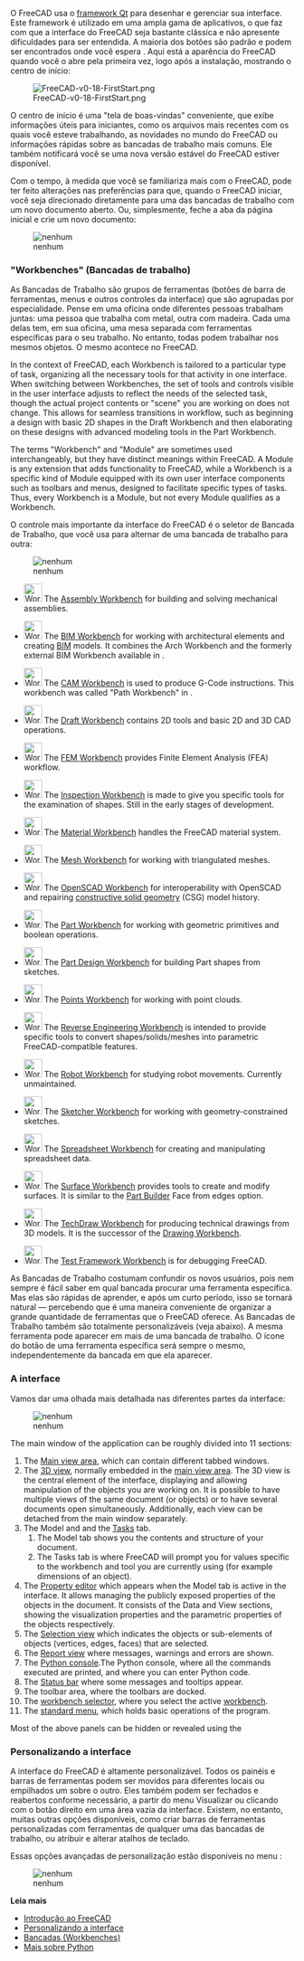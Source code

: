 <languages/>

{{Docnav
|[[Manual:Installing/pt-br|Manual:Instalação]]
|[[Manual:Navigating_in_the_3D_view/pt-br|Manual:Navegação na visualização 3D]]
|[[Manual:Introduction/pt-br|Início do Manual]]
|IconC=Crystal_Clear_manual.png
}}

{{Manual:TOC}}

<div class="mw-translate-fuzzy">
O FreeCAD usa o [https://pt.wikipedia.org/wiki/Qt_(software) framework Qt] para desenhar e gerenciar sua interface. Este framework é utilizado em uma ampla gama de aplicativos, o que faz com que a interface do FreeCAD seja bastante clássica e não apresente dificuldades para ser entendida. A maioria dos botões são padrão e podem ser encontrados onde você espera {{MenuCommand|Arquivo → Abrir, Editar → Colar, etc}}. Aqui está a aparência do FreeCAD quando você o abre pela primeira vez, logo após a instalação, mostrando o centro de início:
</div>

<div class="mw-translate-fuzzy">
[[Image:FreeCAD-v0-18-FirstStart.png|none]]
</div>

<div class="mw-translate-fuzzy">
O centro de início é uma "tela de boas-vindas" conveniente, que exibe informações úteis para iniciantes, como os arquivos mais recentes com os quais você esteve trabalhando, as novidades no mundo do FreeCAD ou informações rápidas sobre as bancadas de trabalho mais comuns. Ele também notificará você se uma nova versão estável do FreeCAD estiver disponível.
</div>

<div class="mw-translate-fuzzy">
Com o tempo, à medida que você se familiariza mais com o FreeCAD, pode ter feito alterações nas preferências para que, quando o FreeCAD iniciar, você seja direcionado diretamente para uma das bancadas de trabalho com um novo documento aberto. Ou, simplesmente, feche a aba da página inicial e crie um novo documento:
</div>

<div class="mw-translate-fuzzy">
[[Image:FreeCAD-v0-18-NewProject.png|nenhum]]
</div>

<span id="Workbenches"></span>
==="Workbenches" (Bancadas de trabalho)===

<div class="mw-translate-fuzzy">
As Bancadas de Trabalho são grupos de ferramentas (botões de barra de ferramentas, menus e outros controles da interface) que são agrupadas por especialidade. Pense em uma oficina onde diferentes pessoas trabalham juntas: uma pessoa que trabalha com metal, outra com madeira. Cada uma delas tem, em sua oficina, uma mesa separada com ferramentas específicas para o seu trabalho. No entanto, todas podem trabalhar nos mesmos objetos. O mesmo acontece no FreeCAD.
</div>

In the context of FreeCAD, each Workbench is tailored to a particular type of task, organizing all the necessary tools for that activity in one interface. When switching between Workbenches, the set of tools and controls visible in the user interface adjusts to reflect the needs of the selected task, though the actual project contents or "scene" you are working on does not change. This allows for seamless transitions in workflow, such as beginning a design with basic 2D shapes in the Draft Workbench and then elaborating on these designs with advanced modeling tools in the Part Workbench.

The terms "Workbench" and "Module" are sometimes used interchangeably, but they have distinct meanings within FreeCAD. A Module is any extension that adds functionality to FreeCAD, while a Workbench is a specific kind of Module equipped with its own user interface components such as toolbars and menus, designed to facilitate specific types of tasks. Thus, every Workbench is a Module, but not every Module qualifies as a Workbench.

O controle mais importante da interface do FreeCAD é o seletor de Bancada de Trabalho, que você usa para alternar de uma bancada de trabalho para outra:

<div class="mw-translate-fuzzy">
[[Image:FreeCAD-v0-18-WorkbenchMenu.png|nenhum]]
</div>

<!--Please keep this list consistent with Workbenches, Online_Help_Toc and User_hub-->
* [[Image:Workbench_Assembly.svg|32px]] The [[Assembly_Workbench|Assembly Workbench]] for building and solving mechanical assemblies. {{Version|1.0}}

* [[Image:Workbench_BIM.svg|32px]] The [[BIM_Workbench|BIM Workbench]] for working with architectural elements and creating [https://en.wikipedia.org/wiki/Building_information_modeling BIM] models. It combines the Arch Workbench and the formerly external BIM Workbench available in {{VersionMinus|0.21}}.

* [[Image:Workbench_CAM.svg|32px]] The [[CAM_Workbench|CAM Workbench]] is used to produce G-Code instructions. This workbench was called "Path Workbench" in {{VersionMinus|0.21}}.

* [[Image:Workbench_Draft.svg|32px]] The [[Draft_Workbench|Draft Workbench]] contains 2D tools and basic 2D and 3D CAD operations.

* [[Image:Workbench_FEM.svg|32px]] The [[FEM_Workbench|FEM Workbench]] provides Finite Element Analysis (FEA) workflow.

* [[Image:Workbench_Inspection.svg|32px]] The [[Inspection_Workbench|Inspection Workbench]] is made to give you specific tools for the examination of shapes. Still in the early stages of development.

* [[Image:Workbench_Material.svg|32px]] The [[Material_Workbench|Material Workbench]] handles the FreeCAD material system. {{Version|1.0}}

* [[Image:Workbench_Mesh.svg|32px]] The [[Mesh_Workbench|Mesh Workbench]] for working with triangulated meshes.

* [[Image:Workbench_OpenSCAD.svg|32px]] The [[OpenSCAD_Workbench|OpenSCAD Workbench]] for interoperability with OpenSCAD and repairing [[Constructive_solid_geometry|constructive solid geometry]] (CSG) model history.

* [[Image:Workbench_Part.svg|32px]] The [[Part_Workbench|Part Workbench]] for working with geometric primitives and boolean operations.

* [[Image:Workbench_PartDesign.svg|32px]] The [[PartDesign_Workbench|Part Design Workbench]] for building Part shapes from sketches.

* [[Image:Workbench_Points.svg|32px]] The [[Points_Workbench|Points Workbench]] for working with point clouds.

* [[Image:Workbench_Reverse_Engineering.svg|32px]] The [[Reverse_Engineering_Workbench|Reverse Engineering Workbench]] is intended to provide specific tools to convert shapes/solids/meshes into parametric FreeCAD-compatible features.

* [[Image:Workbench_Robot.svg|32px]] The [[Robot_Workbench|Robot Workbench]] for studying robot movements. Currently unmaintained.

* [[Image:Workbench_Sketcher.svg|32px]] The [[Sketcher_Workbench|Sketcher Workbench]] for working with geometry-constrained sketches.

* [[Image:Workbench_Spreadsheet.svg|32px]] The [[Spreadsheet_Workbench|Spreadsheet Workbench]] for creating and manipulating spreadsheet data.

* [[Image:Workbench_Surface.svg|32px]] The [[Surface_Workbench|Surface Workbench]] provides tools to create and modify surfaces. It is similar to the [[Part_Builder|Part Builder]] Face from edges option.

* [[Image:Workbench_TechDraw.svg|32px]] The [[TechDraw_Workbench|TechDraw Workbench]] for producing technical drawings from 3D models. It is the successor of the [[Drawing_Workbench|Drawing Workbench]].

* [[Image:Workbench_Test.svg|32px]] The [[Testing|Test Framework Workbench]] is for debugging FreeCAD.

<div class="mw-translate-fuzzy">
As Bancadas de Trabalho costumam confundir os novos usuários, pois nem sempre é fácil saber em qual bancada procurar uma ferramenta específica. Mas elas são rápidas de aprender, e após um curto período, isso se tornará natural — percebendo que é uma maneira conveniente de organizar a grande quantidade de ferramentas que o FreeCAD oferece. As Bancadas de Trabalho também são totalmente personalizáveis (veja abaixo). A mesma ferramenta pode aparecer em mais de uma bancada de trabalho. O ícone do botão de uma ferramenta específica será sempre o mesmo, independentemente da bancada em que ela aparecer.
</div>

<span id="The_interface"></span>
=== A interface ===

Vamos dar uma olhada mais detalhada nas diferentes partes da interface:

<div class="mw-translate-fuzzy">
[[Image:FreeCAD-v0-18-Cube.png|nenhum]]
</div>

The main window of the application can be roughly divided into 11 sections:

# The [[Main_view_area|Main view area]], which can contain different tabbed windows.
# The [[3D_view|3D view]], normally embedded in the [[Main_view_area|main view area]]. The 3D view is the central element of the interface, displaying and allowing manipulation of the objects you are working on. It is possible to have multiple views of the same document (or objects) or to have several documents open simultaneously. Additionally, each view can be detached from the main window separately. 
#The Model and and the [[Task_panel|Tasks]] tab.
## The Model tab shows you the contents and structure of your document.
## The Tasks tab is where FreeCAD will prompt you for values specific to the workbench and tool you are currently using (for example dimensions of an object).
# The [[Property_editor|Property editor]] which appears when the Model tab is active in the interface. It allows managing the publicly exposed properties of the objects in the document. It consists of the Data and View sections, showing the visualization properties and the parametric properties of the objects respectively.
#The [[Selection_view|Selection view]] which indicates the objects or sub-elements of objects (vertices, edges, faces) that are selected.
#The [[Report_view|Report view]] where messages, warnings and errors are shown.
#The [[Python_console|Python console]].The Python console, where all the commands executed are printed, and where you can enter Python code.
# The [[Status_bar|Status bar]] where some messages and tooltips appear.
# The toolbar area, where the toolbars are docked.
#The [[Std_Workbench|workbench selector]], where you select the active [[Workbenches|workbench]].
# The [[Standard_Menu|standard menu]], which holds basic operations of the program.

Most of the above panels can be hidden or revealed using the {{MenuCommand|View → Panels menu}}

<span id="Customizing_the_interface"></span>
=== Personalizando a interface ===

<div class="mw-translate-fuzzy">
A interface do FreeCAD é altamente personalizável. Todos os painéis e barras de ferramentas podem ser movidos para diferentes locais ou empilhados um sobre o outro. Eles também podem ser fechados e reabertos conforme necessário, a partir do menu Visualizar ou clicando com o botão direito em uma área vazia da interface. Existem, no entanto, muitas outras opções disponíveis, como criar barras de ferramentas personalizadas com ferramentas de qualquer uma das bancadas de trabalho, ou atribuir e alterar atalhos de teclado.
</div>

Essas opções avançadas de personalização estão disponíveis no menu {{MenuCommand|Ferramentas → Personalizar}}:

<div class="mw-translate-fuzzy">
[[Image:FreeCAD-v0-18-CustomizeInterface.png|nenhum]]
</div>

'''Leia mais'''

* [[Getting started/pt-br|Introdução ao FreeCAD]]
* [[Interface Customization/pt-br|Personalizando a interface]]
* [[Workbenches/pt-br|Bancadas (Workbenches)]]
* [https://www.python.org Mais sobre Python]


{{Docnav
|[[Manual:Installing/pt-br|Manual:Instalação]]
|[[Manual:Navigating_in_the_3D_view/pt-br|Manual:Navegando na visualização 3D]]
|[[Manual:Introduction/pt-br|Início do manual]]
|IconC=Crystal_Clear_manual.png
}}